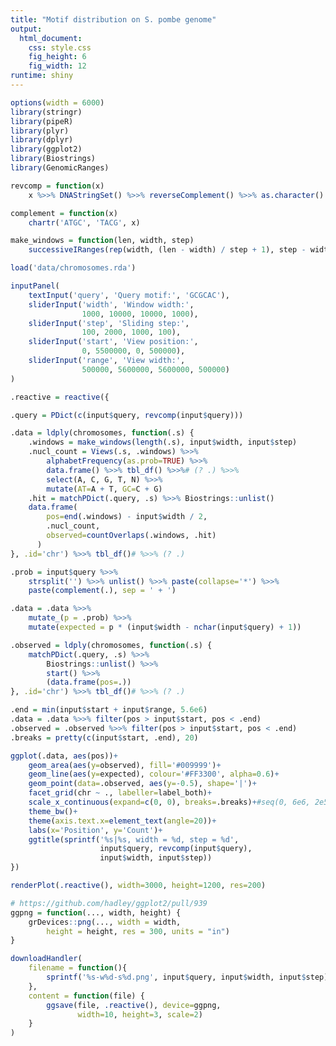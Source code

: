 ```yaml
---
title: "Motif distribution on S. pombe genome"
output:
  html_document:
    css: style.css
    fig_height: 6
    fig_width: 12
runtime: shiny
---
```


```r
options(width = 6000)
library(stringr)
library(pipeR)
library(plyr)
library(dplyr)
library(ggplot2)
library(Biostrings)
library(GenomicRanges)
```

```r
revcomp = function(x)
    x %>>% DNAStringSet() %>>% reverseComplement() %>>% as.character()

complement = function(x)
    chartr('ATGC', 'TACG', x)

make_windows = function(len, width, step)
    successiveIRanges(rep(width, (len - width) / step + 1), step - width)

load('data/chromosomes.rda')
```


```r
inputPanel(
    textInput('query', 'Query motif:', 'GCGCAC'),
    sliderInput('width', 'Window width:',
                1000, 10000, 10000, 1000),
    sliderInput('step', 'Sliding step:',
                100, 2000, 1000, 100),
    sliderInput('start', 'View position:',
                0, 5500000, 0, 500000),
    sliderInput('range', 'View width:',
                500000, 5600000, 5600000, 500000)
)
```

```r
.reactive = reactive({

.query = PDict(c(input$query, revcomp(input$query)))

.data = ldply(chromosomes, function(.s) {
    .windows = make_windows(length(.s), input$width, input$step)
    .nucl_count = Views(.s, .windows) %>>%
        alphabetFrequency(as.prob=TRUE) %>>%
        data.frame() %>>% tbl_df() %>>%# (? .) %>>%
        select(A, C, G, T, N) %>>%
        mutate(AT=A + T, GC=C + G)
    .hit = matchPDict(.query, .s) %>>% Biostrings::unlist()
    data.frame(
        pos=end(.windows) - input$width / 2,
        .nucl_count,
        observed=countOverlaps(.windows, .hit)
      )
}, .id='chr') %>>% tbl_df()# %>>% (? .)

.prob = input$query %>>%
    strsplit('') %>>% unlist() %>>% paste(collapse='*') %>>%
    paste(complement(.), sep = ' + ')

.data = .data %>>%
    mutate_(p = .prob) %>>%
    mutate(expected = p * (input$width - nchar(input$query) + 1))

.observed = ldply(chromosomes, function(.s) {
    matchPDict(.query, .s) %>>%
        Biostrings::unlist() %>>%
        start() %>>%
        (data.frame(pos=.))
}, .id='chr') %>>% tbl_df()# %>>% (? .)

.end = min(input$start + input$range, 5.6e6)
.data = .data %>>% filter(pos > input$start, pos < .end)
.observed = .observed %>>% filter(pos > input$start, pos < .end)
.breaks = pretty(c(input$start, .end), 20)

ggplot(.data, aes(pos))+
    geom_area(aes(y=observed), fill='#009999')+
    geom_line(aes(y=expected), colour='#FF3300', alpha=0.6)+
    geom_point(data=.observed, aes(y=-0.5), shape='|')+
    facet_grid(chr ~ ., labeller=label_both)+
    scale_x_continuous(expand=c(0, 0), breaks=.breaks)+#seq(0, 6e6, 2e5))+
    theme_bw()+
    theme(axis.text.x=element_text(angle=20))+
    labs(x='Position', y='Count')+
    ggtitle(sprintf('%s|%s, width = %d, step = %d',
                    input$query, revcomp(input$query),
                    input$width, input$step))
})
```

```r
renderPlot(.reactive(), width=3000, height=1200, res=200)

# https://github.com/hadley/ggplot2/pull/939
ggpng = function(..., width, height) {
    grDevices::png(..., width = width, 
        height = height, res = 300, units = "in")
}

downloadHandler(
    filename = function(){
        sprintf('%s-w%d-s%d.png', input$query, input$width, input$step)
    },
    content = function(file) {
        ggsave(file, .reactive(), device=ggpng,
               width=10, height=3, scale=2)
    }
)
```
